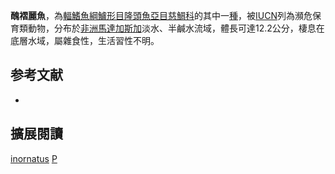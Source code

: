 {{Speciesbox
| name = 醜褶麗魚
| status = EN
| status_system = IUCN3.1
| image = 
| image_width = 240px
| genus = Ptychochromis
| species = inornatus
| authority = [[Sparks|Sparks]], 2002
| synonyms = *''Tilapia grandidieri''<br /><small>Sauvage, 1882</small>
*''Ptychochromis madagascariensis''<br /><small>Liénard, 1891</small>
*''Tilapia madagascariensis''<br /><small>Liénard, 1891</small>
}}

'''醜褶麗魚'''，為[[輻鰭魚綱|輻鰭魚綱]][[鱸形目|鱸形目]][[隆頭魚亞目|隆頭魚亞目]][[慈鯛科|慈鯛科]]的其中一[[種|種]]，被[[IUCN|IUCN]]列為瀕危保育類動物，分布於[[非洲|非洲]][[馬達加斯加|馬達加斯加]]淡水、半鹹水流域，體長可達12.2公分，棲息在底層水域，屬雜食性，生活習性不明。

==参考文献==
*{{FishBase_species|genus=Ptychochromis|species=inornatus|year=2013|month=6}}

== 擴展閱讀 ==
{{refbegin}}
{{wikispecies-inline|Ptychochromis inornatus|醜褶麗魚}}
{{refend}}
{{Taxonbar|from=Q945337}}

[[Category:褶麗魚屬|inornatus]]
[[Category:2002年描述的魚類|P]]


{{鱸形目小作品}}